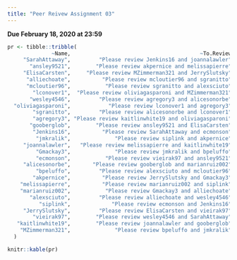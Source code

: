 ```yaml
---
title: "Peer Reivew Assignment 03"
---
```


__Due February 18, 2020 at 23:59__


```r
pr <- tibble::tribble(
              ~Name,                                         ~To.Review,                                              ~Will.Review,
     "SarahAttaway",         "Please review Jenkins16 and joannalawler",         "You will be reviewed by Jenkins16 and vieirak97",
       "ansley9521",        "Please review akpernice and melissapierre",         "You will be reviewed by gooberglob and ecmonson",
     "ElisaCarsten",     "Please review MZimmerman321 and JerrySlutsky",     "You will be reviewed by JerrySlutsky and gooberglob",
      "alliechoate",          "Please review mcloutier96 and sgranitto",    "You will be reviewed by alexsciuto and marianruiz002",
      "mcloutier96",           "Please review sgranitto and alexsciuto",        "You will be reviewed by alliechoate and bpeluffo",
        "lconover1",  "Please review oliviagasparoni and MZimmerman321",   "You will be reviewed by oliviagasparoni and sgranitto",
       "wesley4546",         "Please review agregory3 and alicesonorbe",        "You will be reviewed by vieirak97 and alexsciuto",
  "oliviagasparoni",            "Please review lconover1 and agregory3",         "You will be reviewed by lconover1 and agregory3",
        "sgranitto",         "Please review alicesonorbe and lconover1",     "You will be reviewed by mcloutier96 and alliechoate",
        "agregory3", "Please review kaitlinwhite19 and oliviagasparoni",  "You will be reviewed by wesley4546 and oliviagasparoni",
       "gooberglob",        "Please review ansley9521 and ElisaCarsten", "You will be reviewed by alicesonorbe and kaitlinwhite19",
        "Jenkins16",          "Please review SarahAttaway and ecmonson",        "You will be reviewed by SarahAttaway and siplink",
         "jmkralik",              "Please review siplink and akpernice",      "You will be reviewed by Gmackay3 and MZimmerman321",
     "joannalawler",   "Please review melissapierre and kaitlinwhite19", "You will be reviewed by kaitlinwhite19 and SarahAttaway",
         "Gmackay3",              "Please review jmkralik and bpeluffo",     "You will be reviewed by marianruiz002 and akpernice",
         "ecmonson",           "Please review vieirak97 and ansley9521",           "You will be reviewed by siplink and Jenkins16",
     "alicesonorbe",       "Please review gooberglob and marianruiz002",        "You will be reviewed by sgranitto and wesley4546",
         "bpeluffo",         "Please review alexsciuto and mcloutier96",      "You will be reviewed by MZimmerman321 and Gmackay3",
        "akpernice",          "Please review JerrySlutsky and Gmackay3",         "You will be reviewed by ansley9521 and jmkralik",
    "melissapierre",          "Please review marianruiz002 and siplink",     "You will be reviewed by joannalawler and ansley9521",
    "marianruiz002",           "Please review Gmackay3 and alliechoate",  "You will be reviewed by melissapierre and alicesonorbe",
       "alexsciuto",         "Please review alliechoate and wesley4546",        "You will be reviewed by bpeluffo and mcloutier96",
          "siplink",             "Please review ecmonson and Jenkins16",      "You will be reviewed by jmkralik and melissapierre",
     "JerrySlutsky",         "Please review ElisaCarsten and vieirak97",      "You will be reviewed by akpernice and ElisaCarsten",
        "vieirak97",        "Please review wesley4546 and SarahAttaway",       "You will be reviewed by ecmonson and JerrySlutsky",
   "kaitlinwhite19",        "Please review joannalawler and gooberglob",      "You will be reviewed by agregory3 and joannalawler",
    "MZimmerman321",              "Please review bpeluffo and jmkralik",      "You will be reviewed by ElisaCarsten and lconover1"
  )

knitr::kable(pr)
```
